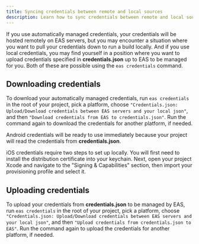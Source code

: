 ```yaml
---
title: Syncing credentials between remote and local sources
description: Learn how to sync credentials between remote and local sources.
---
```


If you use automatically managed credentials, your credentials will be hosted remotely on EAS servers, but you may encounter a situation where you want to pull your credentials down to run a build locally. And if you use local credentials, you may find yourself in a position where you want to upload credentials specified in **credentials.json** up to EAS to be managed for you. Both of these are possible using the `eas credentials` command.

## Downloading credentials

To download your automatically managed credentials, run `eas credentials` in the root of your project, pick a platform, choose `"Credentials.json: Upload/Download credentials between EAS servers and your local json"`, and then `"Download credentials from EAS to credentials.json"`. Run the command again to download the credentials for another platform, if needed.

Android credentials will be ready to use immediately because your project will read the credentials from **credentials.json**.

iOS credentials require two steps to set up locally. You will first need to install the distribution certificate into your keychain. Next, open your project Xcode and navigate to the "Signing & Capabilities" section, then import your provisioning profile and select it.

## Uploading credentials

To upload your credentials from **credentials.json** to be managed by EAS, run `eas credentials` in the root of your project, pick a platform, choose `"Credentials.json: Upload/Download credentials between EAS servers and your local json"`, and then `"Upload credentials from credentials.json to EAS"`. Run the command again to upload the credentials for another platform, if needed.

